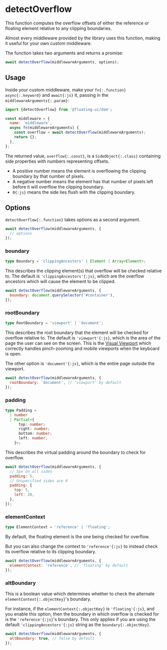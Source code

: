 # detectOverflow

This function computes the overflow offsets of either the
reference or floating element relative to any clipping
boundaries.

Almost every middleware provided by the library uses this
function, making it useful for your own custom middleware.

The function takes two arguments and returns a promise:

```js
await detectOverflow(middlewareArguments, options);
```

## Usage

Inside your custom middleware, make your `fn{:.function}`
`async{:.keyword}` and `await{:js}` it, passing in the
`middlewareArguments{:.param}`:

```js
import {detectOverflow} from '@floating-ui/dom';

const middleware = {
  name: 'middleware',
  async fn(middlewareArguments) {
    const overflow = await detectOverflow(middlewareArguments);
    return {};
  },
};
```

The returned value, `overflow{:.const}`, is a
`SideObject{:.class}` containing side properties with numbers
representing offsets.

- A positive number means the element is overflowing the clipping
  boundary by that number of pixels.
- A negative number means the element has that number of pixels
  left before it will overflow the clipping boundary.
- `0{:js}` means the side lies flush with the clipping boundary.

## Options

`detectOverflow{:.function}` takes options as a second argument.

```js
await detectOverflow(middlewareArguments, {
  // options
});
```

### boundary

```ts
type Boundary = 'clippingAncestors' | Element | Array<Element>;
```

This describes the clipping element(s) that overflow will be
checked relative to. The default is `'clippingAncestors'{:js}`,
which are the overflow ancestors which will cause the element to
be clipped.

```js
await detectOverflow(middlewareArguments, {
  boundary: document.querySelector('#container'),
});
```

### rootBoundary

```ts
type RootBoundary = 'viewport' | 'document';
```

This describes the root boundary that the element will be checked
for overflow relative to. The default is `'viewport'{:js}`, which
is the area of the page the user can see on the screen. This is
the
[Visual Viewport](https://developer.mozilla.org/en-US/docs/Web/API/Visual_Viewport_API)
which correctly handles pinch-zooming and mobile viewports when
the keyboard is open.

The other option is `'document'{:js}`, which is the entire page
outside the viewport.

```js
await detectOverflow(middlewareArguments, {
  rootBoundary: 'document', // 'viewport' by default
});
```

### padding

```ts
type Padding =
  | number
  | Partial<{
      top: number;
      right: number;
      bottom: number;
      left: number;
    }>;
```

This describes the virtual padding around the boundary to check
for overflow.

```js
await detectOverflow(middlewareArguments, {
  // 5px on all sides
  padding: 5,
  // Unspecified sides are 0
  padding: {
    top: 5,
    left: 20,
  },
});
```

### elementContext

```ts
type ElementContext = 'reference' | 'floating';
```

By default, the floating element is the one being checked for
overflow.

But you can also change the context to `'reference'{:js}` to
instead check its overflow relative to its clipping boundary.

```js
await detectOverflow(middlewareArguments, {
  elementContext: 'reference', // 'floating' by default
});
```

### altBoundary

This is a boolean value which determines whether to check the
alternate `elementContext{:.objectKey}`'s boundary.

For instance, if the `elementContext{:.objectKey}` is
`'floating'{:js}`, and you enable this option, then the boundary
in which overflow is checked for is the `'reference'{:js}`'s
boundary. This only applies if you are using the default
`'clippingAncestors'{:js}` string as the `boundary{:.objectKey}`.

```js
await detectOverflow(middlewareArguments, {
  altBoundary: true, // false by default
});
```
